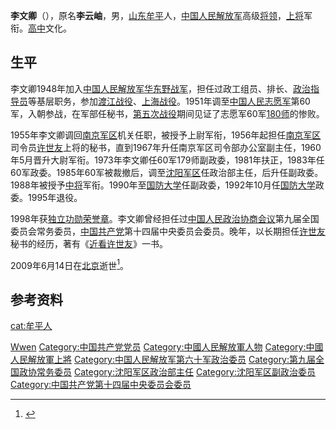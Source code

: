 {{Otheruses|other=名为李文卿的數學家|李文卿 (數學家)}}
{{Otheruses|other=名为李文卿的明朝政治人物|李翰章}}
{{Otheruses|other=名为李文卿的明朝政治人物|李淳 (嘉靖壬辰進士)}}
{{中国人民解放军将领
| name = 李文卿
| image name =Li Wenqing.jpg
| width = 200
| job = 中国人民解放军第三任[[中国人民解放军国防大学|国防大学政治委员]]
| jo-1 = 
| job2 = 
| period = 1992年11月 - 1995年7月
| period-1 = 
| birthname = 李云岫
| other_names = 
| foreign_names =
| english_names =
| Sex = 男
| date of birth = 1930年5月
| place of birth = {{ROC}}[[山东|山东]][[牟平|牟平]]
| date of death =  2009年6月14日（79岁）
| place of death = {{PRC}}[[北京市|北京市]]
| nationality = {{PRC}}
| residence = 
| languages = [[汉语|汉语]]
| height = 
| weight = 
| party = {{CPC}}
| rank = [[上将|上将]]
| spouse = 
| relatives = 
| educate = 
| past = 
| work =
*《[[近看许世友|近看许世友]]》
| award = 
*中华人民共和国[[解放勋章|解放奖章]]（1955年）
*中国人民解放军[[独立功勋荣誉章|独立功勋荣誉章]]（1998年）
| rankrecord= 
*1988年被授予[[中将|中将]]军衔
*1994年晋升[[上将|上将]]军衔
}}

'''李文卿'''（{{bd|1930年5月16日||2009年6月14日}}），原名'''李云岫'''，男，[[山东|山东]][[牟平|牟平]]人，[[中国人民解放军|中国人民解放军]]高级[[将领|将领]]，[[上将|上将]]军衔。[[高中|高中]]文化。

== 生平 ==
李文卿1948年加入[[中国人民解放军|中国人民解放军]][[华东野战军|华东野战军]]，担任过政工组员、排长、[[政治指导员|政治指导员]]等基层职务，参加[[渡江战役|渡江战役]]、[[上海战役|上海战役]]。1951年调至[[中国人民志愿军|中国人民志愿军]]第60军，入朝参战，在军部任秘书，[[第五次战役|第五次战役]]期间见证了志愿军60军[[中国人民解放军步兵第一八〇师|180师]]的惨败。

1955年李文卿调回[[南京军区|南京军区]]机关任职，被授予上尉军衔，1956年起担任[[南京军区|南京军区]]司令员[[许世友|许世友]]上将的秘书，直到1967年升任南京军区司令部办公室副主任，1960年5月晋升大尉军衔。1973年李文卿任60军179师副政委，1981年扶正，1983年任60军政委。1985年60军被裁撤后，调至[[沈阳军区|沈阳军区]]任政治部主任，后升任副政委。1988年被授予[[中将|中将]]军衔。1990年至[[国防大学|国防大学]]任副政委，1992年10月任[[国防大学|国防大学]]政委。1995年退役。

1998年获[[独立功勋荣誉章|独立功勋荣誉章]]。李文卿曾经担任过[[中国人民政治协商会议|中国人民政治协商会议]]第九届全国委员会常务委员，[[中国共产党|中国共产党]]第十四届中央委员会委员。晚年，以长期担任[[许世友|许世友]]秘书的经历，著有《[[近看许世友|近看许世友]]》一书。

2009年6月14日在[[北京|北京]]逝世<ref name="人民日报">{{Cite web|title=李文卿同志逝世|url=http://www.people.com.cn/GB/shizheng/19/20010618/490783.html|accessdate=2010-10-20|work=《人民日报》（2009年07月04日04版）|archive-date=2016-03-04|archive-url=https://web.archive.org/web/20160304212142/http://www.people.com.cn/GB/shizheng/19/20010618/490783.html|dead-url=no}}</ref>。

== 参考资料 ==
{{reflist}}

{{start box}}
{{s-mil}}
{{s-before|[[张震_(上将)|张震]]}}
{{s-title|[[中国人民解放军|中国人民解放军]][[中国人民解放军国防大学|国防大学政治委员]]|1992年11月 - 1995年7月}}  
{{s-after|[[王茂润|王茂润]]}}
{{end box}}

{{中国人民解放军国防大学政治委员}}
{{中国人民解放军上将/1994}}

{{normdaten}}

{{DEFAULTSORT:li wenqing}}
[[Category:李姓|Wwen]]
[[cat:牟平人|cat:牟平人]]
[[Category:中国共产党党员|Category:中国共产党党员]]
[[Category:中國人民解放軍人物|Category:中國人民解放軍人物]]
[[Category:中國人民解放軍上將|Category:中國人民解放軍上將]]
[[Category:中国人民解放军第六十军政治委员|Category:中国人民解放军第六十军政治委员]]
[[Category:第九届全国政协常务委员|Category:第九届全国政协常务委员]]
[[Category:沈阳军区政治部主任|Category:沈阳军区政治部主任]]
[[Category:沈阳军区副政治委员|Category:沈阳军区副政治委员]]
[[Category:中国共产党第十四届中央委员会委员|Category:中国共产党第十四届中央委员会委员]]